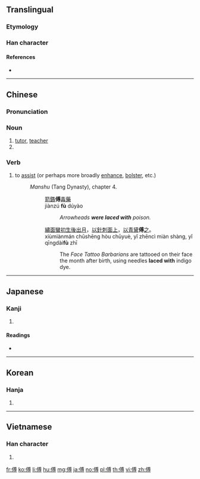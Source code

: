 ==Translingual==

===Etymology===
{{Han compound|人|尃|c1=s|c2=p|t1=man|ls=psc}}

===Han character===
{{Han char|rn=9|rad=人|as=10|sn=12|four=23242|canj=OIBI|ids=⿰亻尃}}

====References====
* {{Han ref|kx=0112.190|dkj=00939|dj=0240.050|hdz=10201.050|uh=5085|ud=20613|bh=B3C5|bd=46021}}

----

==Chinese==
{{zh-forms}}

===Pronunciation===
{{zh-pron
|m=fù
|c=fu6
|mn=pò͘/hū/hù/poh
|mn_note=pò͘ - vernacular, hū, hù - literary; poh - dialectal
|mc=y
|oc=y
|ma=
|cat=n,v,pn
}}

===Noun===
{{zh-noun}}
# [[tutor]], [[teacher]]
# {{surname|lang=zh}}

===Verb===
{{zh-verb}}
# to [[assist]] (or perhaps more broadly [[enhance]], [[bolster]], etc.)
#:''Manshu'' (Tang Dynasty), chapter 4.
#::[[箭]][[鏃]]'''傅'''[[毒藥]]
#::jiàn​zú​ '''fù''' dú​yào​​
#:::''Arrowheads '''were laced with''' poison.''
#::[[繡]][[面]][[蠻]][[初生]][[後]][[出]][[月]]，[[以]][[針]][[刺]][[面]][[上]]，[[以]][[青]][[黛]]'''傅'''[[之]]。
#::xiù​miàn​mán​ chū​shēng​ hòu​ chū​yuè​, yǐ​ zhēn​cì​ miàn​ shàng​, yǐ​ qīng​dài​ '''fù​''' zhī​
#:::The ''Face Tattoo Barbarians'' are tattooed on their face the month after birth, using needles '''laced with''' indigo dye.
----

==Japanese==

===Kanji===
{{ja-kanji|grade=|rs=人10}}

# {{defn|lang=ja|sort=人10}}

====Readings====
* {{ja-readings|on=[[ふ]] (fu)|kun=[[もり]] (mori), [[つく]] (tsuku), [[かしずく]] (kashizuku)}}

----

==Korean==

===Hanja===
{{ko-hanja|hangeul=부|rv=bu|mr=pu}}

# {{defn|lang=ko|sort=人10}}

----

==Vietnamese==

===Han character===
{{vi-hantu|[[phó]]|rs=人10}}

# {{defn|lang=vi|sort=人10}}

[[fr:傅]]
[[ko:傅]]
[[li:傅]]
[[hu:傅]]
[[mg:傅]]
[[ja:傅]]
[[no:傅]]
[[pl:傅]]
[[th:傅]]
[[vi:傅]]
[[zh:傅]]